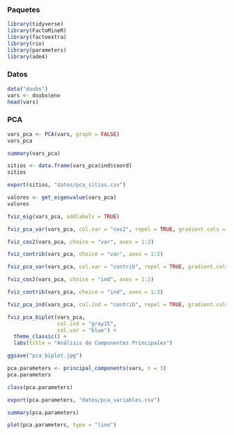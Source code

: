 

### Paquetes

```{r, message=FALSE, warning=FALSE}
library(tidyverse)
library(FactoMineR)
library(factoextra)
library(rio)
library(parameters)
library(ade4)
```

### Datos

```{r}
data("doubs")
vars <- doubs$env
head(vars)
```

### PCA

```{r}
vars_pca <- PCA(vars, graph = FALSE)
vars_pca
```

```{r}
summary(vars_pca)
```

```{r}
sitios <- data.frame(vars_pca$ind$coord)
sitios
```

```{r}
export(sitios, "datos/pca_sitios.csv")
```

```{r}
valores <- get_eigenvalue(vars_pca)
valores
```

```{r}
fviz_eig(vars_pca, addlabels = TRUE)
```

```{r}
fviz_pca_var(vars_pca, col.var = "cos2", repel = TRUE, gradient.cols = c("blue", "yellow", "red"))
```

```{r}
fviz_cos2(vars_pca, choice = "var", axes = 1:2)
```

```{r}
fviz_contrib(vars_pca, choice = "var", axes = 1:2)
```

```{r}
fviz_pca_var(vars_pca, col.var = "contrib", repel = TRUE, gradient.cols = c("blue", "yellow", "red"))
```

```{r}
fviz_cos2(vars_pca, choice = "ind", axes = 1:2)
```


```{r}
fviz_contrib(vars_pca, choice = "ind", axes = 1:2)
```

```{r}
fviz_pca_ind(vars_pca, col.ind = "contrib", repel = TRUE, gradient.cols = c("blue", "yellow", "red"), pointsize = "contrib")
```

```{r}
fviz_pca_biplot(vars_pca,
                col.ind = "gray15",
                col.var = "blue") +
  theme_classic() +
  labs(title = "Análisis de Componentes Principales")
```

```{r}
ggsave("pca_biplot.jpg")
```

```{r}
pca.parameters <- principal_components(vars, n = 3)
pca.parameters
```

```{r}
class(pca.parameters)
```

```{r}
export(pca.parameters, "datos/pca_variables.csv")
```

```{r}
summary(pca.parameters)
```

```{r}
plot(pca.parameters, type = "line")
```

